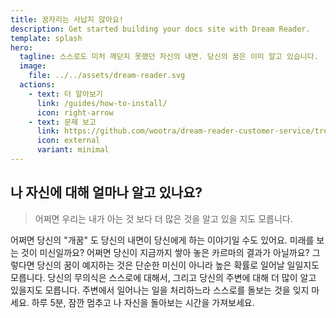```yaml
---
title: 꿈자리는 사납지 않아요!
description: Get started building your docs site with Dream Reader.
template: splash
hero:
  tagline: 스스로도 미처 깨닫지 못했던 자신의 내면. 당신의 꿈은 이미 알고 있습니다.
  image:
    file: ../../assets/dream-reader.svg
  actions:
    - text: 더 알아보기
      link: /guides/how-to-install/
      icon: right-arrow
    - text: 문제 보고
      link: https://github.com/wootra/dream-reader-customer-service/tree/main
      icon: external
      variant: minimal
---
```


## 나 자신에 대해 얼마나 알고 있나요?

> 어쩌면 우리는 내가 아는 것 보다 더 많은 것을 알고 있을 지도 모릅니다.

<CardGrid stagger>
	<Card title="개꿈도 뜻이 있다?" icon="moon">
		어쩌면 당신의 "개꿈" 도 당신의 내면이 당신에게 하는 이야기일 수도 있어요.
	</Card>
	<Card title="꿈은 어쩌면 미래의 예지일 수도" icon="information">
		미래를 보는 것이 미신일까요? 어쩌면 당신이 지금까지 쌓아 놓은 카르마의 결과가 아닐까요?
		그렇다면 당신의 꿈이 예지하는 것은 단순한 미신이 아니라 높은 확률로 일어날 일일지도 모릅니다.
	</Card>
	<Card title="적을 알고 나를 알면 백전 불태" icon="star">
		당신의 무의식은 스스로에 대해서, 그리고 당신의 주변에 대해 더 많이 알고 있을지도 모릅니다.
	</Card>
	<Card title="스스로에게 투자하세요" icon="open-book">
		주변에서 일어나는 일을 처리하느라 스스로를 돌보는 것을 잊지 마세요.
		하루 5분, 잠깐 멈추고 나 자신을 돌아보는 시간을 가져보세요.
	</Card>
</CardGrid>
